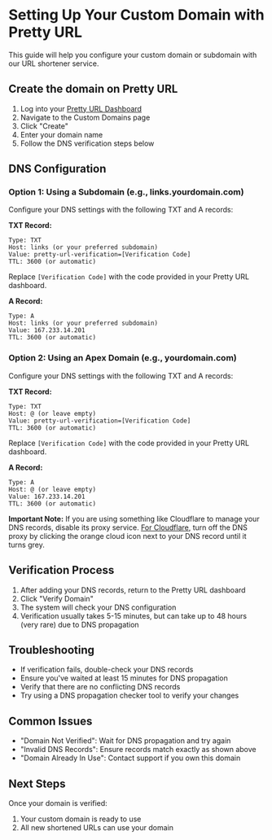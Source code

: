 # Setting Up Your Custom Domain with Pretty URL

This guide will help you configure your custom domain or subdomain with our URL shortener service.

## Create the domain on Pretty URL

1. Log into your [Pretty URL Dashboard](https://prettyurl.net/dashboard)
2. Navigate to the Custom Domains page
3. Click "Create"
4. Enter your domain name
5. Follow the DNS verification steps below

## DNS Configuration

### Option 1: Using a Subdomain &#40;e.g., links.yourdomain.com&#41;    

Configure your DNS settings with the following TXT and A records:

**TXT Record:**
```
Type: TXT
Host: links (or your preferred subdomain)
Value: pretty-url-verification=[Verification Code]
TTL: 3600 (or automatic)
```

Replace `[Verification Code]` with the code provided in your Pretty URL dashboard.

**A Record:**
```
Type: A
Host: links (or your preferred subdomain)
Value: 167.233.14.201
TTL: 3600 (or automatic)
```

### Option 2: Using an Apex Domain &#40;e.g., yourdomain.com&#41;

Configure your DNS settings with the following TXT and A records:

**TXT Record:**
```
Type: TXT
Host: @ (or leave empty)
Value: pretty-url-verification=[Verification Code]
TTL: 3600 (or automatic)
```

Replace `[Verification Code]` with the code provided in your Pretty URL dashboard.

**A Record:**
```
Type: A
Host: @ (or leave empty)
Value: 167.233.14.201
TTL: 3600 (or automatic)
```

**Important Note:** If you are using something like Cloudflare to manage your DNS records, disable its proxy service. [For Cloudflare](https://support.cpanel.net/hc/en-us/articles/360050408634-How-to-disable-the-Cloudflare-proxy-for-your-domain), turn off the DNS proxy by clicking the orange cloud icon next to your DNS record until it turns grey.

## Verification Process

1. After adding your DNS records, return to the Pretty URL dashboard
2. Click "Verify Domain"
3. The system will check your DNS configuration
4. Verification usually takes 5-15 minutes, but can take up to 48 hours (very rare) due to DNS propagation

## Troubleshooting

- If verification fails, double-check your DNS records
- Ensure you've waited at least 15 minutes for DNS propagation
- Verify that there are no conflicting DNS records
- Try using a DNS propagation checker tool to verify your changes

## Common Issues

- "Domain Not Verified": Wait for DNS propagation and try again
- "Invalid DNS Records": Ensure records match exactly as shown above
- "Domain Already In Use": Contact support if you own this domain

## Next Steps

Once your domain is verified:
1. Your custom domain is ready to use
2. All new shortened URLs can use your domain
